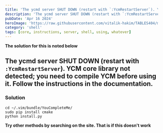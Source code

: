 ```yaml
---
title: 'The ycmd server SHUT DOWN (restart with `:YcmRestartServer`). YCM core library not detected; you need to compile YCM before using it. Follow the instructions in the documentation.'
description: 'The ycmd server SHUT DOWN (restart with `:YcmRestartServer`). YCM core library not detected; you need to compile YCM before using it. Follow the instructions in the documentation.'
pubDate: 'Apr 16 2024'
heroImage: 'https://raw.githubusercontent.com/vitalik-hakim/TABLES404/main/error_b/SHELL.jpg'
category: 'shell'
tags: [core, instructions, server, shell, using, whatever]
---
```


**The solution for this is noted below**

## The ycmd server SHUT DOWN (restart with `:YcmRestartServer`). YCM core library not detected; you need to compile YCM before using it. Follow the instructions in the documentation.

### Solution

```shell
cd ~/.vim/bundle/YouCompleteMe/
sudo pip install cmake
python install.py
```

**Try other methods by searching on the site. That is if this doesn't work**
